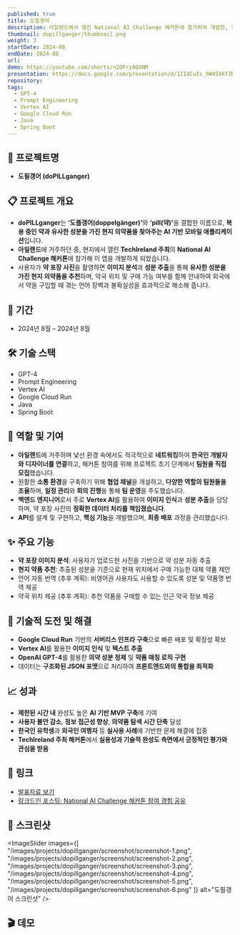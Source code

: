 ```yaml
---
published: true
title: 도필갱어
description: 아일랜드에서 열린 National AI Challenge 해커톤에 참가하여 개발한, 현지 대체 의약품 검색 AI 기반 모바일 앱 서비스
thumbnail: dopillganger/thumbnail.png
weight: 3
startDate: 2024-08
endDate: 2024-08
url: 
demo: https://youtube.com/shorts/n2OFrzAQXNM
presentation: https://docs.google.com/presentation/d/1IIdCuIs_0W45XKfZKiQhAVHWx9CgqPb-594If1RS26Q/edit#slide=id.g2f766b5c499_0_0
repository: 
tags:
  - GPT-4
  - Prompt Engineering
  - Vertex AI
  - Google Cloud Run
  - Java
  - Spring Boot
---
```


## 📌 프로젝트명
- **도필갱어 (doPILLganger)**

## 📋 프로젝트 개요
- **doPILLganger**는 <b>‘도플갱어(doppelgänger)’</b>와 <b>‘pill(약)’</b>을 결합한 이름으로, <b>복용 중인 약과 유사한 성분을 가진 현지 의약품을 찾아주는 AI 기반 모바일 애플리케이션</b>입니다.
- **아일랜드**에 거주하던 중, 현지에서 열린 **TechIreland 주최**의 **National AI Challenge 해커톤**에 참가해 이 앱을 개발하게 되었습니다.
- 사용자가 **약 포장 사진**을 촬영하면 **이미지 분석**과 **성분 추출**을 통해 **유사한 성분을 가진 현지 의약품을 추천**하며, 약국 위치 및 구매 가능 여부를 함께 안내하여 외국에서 약을 구입할 때 겪는 언어 장벽과 불확실성을 효과적으로 해소해 줍니다.

## 📅 기간
- 2024년 8월 – 2024년 8월

## 🛠 기술 스택
- GPT-4
- Prompt Engineering
- Vertex AI
- Google Cloud Run
- Java
- Spring Boot

## 👤 역할 및 기여
- **아일랜드**에 거주하며 낯선 환경 속에서도 적극적으로 **네트워킹**하여 **한국인 개발자와 디자이너를 연결**하고, 해커톤 참여를 위해 프로젝트 초기 단계에서 **팀원을 직접 모집**했습니다.
- 원활한 **소통 환경**을 구축하기 위해 **협업 채널**을 개설하고, **다양한 역할의 팀원들을 조율**하며, **일정 관리**와 **회의 진행**을 통해 **팀 운영**을 주도했습니다.
- **백엔드 엔지니어**로서 주로 **Vertex AI**를 활용하여 **이미지 인식**과 **성분 추출**을 담당하며, 약 포장 사진의 **정확한 데이터 처리를 책임졌습니다**.
- **API**를 설계 및 구현하고, **핵심 기능**을 개발했으며, **최종 배포** 과정을 관리했습니다.

## ✨ 주요 기능
- **약 포장 이미지 분석**: 사용자가 업로드한 사진을 기반으로 약 성분 자동 추출
- **현지 약품 추천**: 추출된 성분을 기준으로 현재 위치에서 구매 가능한 대체 약품 제안
- 언어 자동 번역 (추후 계획): 비영어권 사용자도 사용할 수 있도록 성분 및 약품명 번역 제공
- 약국 위치 제공 (추후 계획): 추천 약품을 구매할 수 있는 인근 약국 정보 제공

## 🚀 기술적 도전 및 해결
- **Google Cloud Run** 기반의 **서버리스 인프라 구축**으로 빠른 배포 및 확장성 확보
- **Vertex AI**를 활용한 **이미지 인식** 및 **텍스트 추출**
- **OpenAI GPT-4**를 활용한 **의약 성분 정제** 및 **약품 매칭 로직 구현**
- 데이터는 **구조화된 JSON 포맷**으로 처리하여 **프론트엔드와의 통합을 최적화**

## 📈 성과
- **제한된 시간 내** 완성도 높은 **AI 기반 MVP 구축**에 기여
- **사용자 불안 감소**, **정보 접근성 향상**, **의약품 탐색 시간 단축** 달성
- **한국인 유학생**과 **외국인 여행자** 등 **실사용 사례**에 기반한 문제 해결에 집중
- **TechIreland 주최 해커톤**에서 **실용성과 기술적 완성도 측면에서 긍정적인 평가와 관심을 받음**

## 🔗 링크
- <a href="https://docs.google.com/presentation/d/1IIdCuIs_0W45XKfZKiQhAVHWx9CgqPb-594If1RS26Q/edit#slide=id.g2f766b5c499_0_0" target="_blank">발표자료 보기</a>
- <a href="https://www.linkedin.com/posts/yeonhee-hayden-kim_i-had-the-opportunity-to-participate-in-the-activity-7241225134907224064--J8t" target="_blank">링크드인 포스팅: National AI Challenge 해커톤 참여 경험 공유</a>

## 📸 스크린샷
<ImageSlider
  images={[
    "/images/projects/dopillganger/screenshot/screenshot-1.png",
    "/images/projects/dopillganger/screenshot/screenshot-2.png",
    "/images/projects/dopillganger/screenshot/screenshot-3.png",
    "/images/projects/dopillganger/screenshot/screenshot-4.png",
    "/images/projects/dopillganger/screenshot/screenshot-5.png",
    "/images/projects/dopillganger/screenshot/screenshot-6.png"
  ]}
  alt="도필갱어 스크린샷"
/>

## 🎬 데모
<YoutubeEmbed videoId="n2OFrzAQXNM" />
